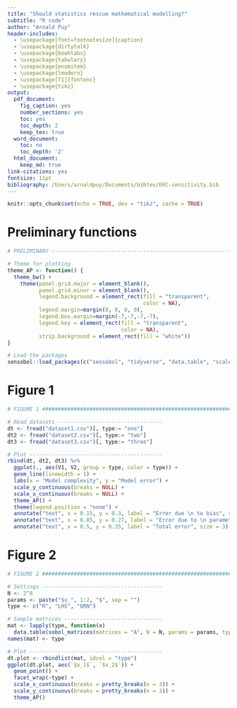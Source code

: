 ```yaml
---
title: "Should statistics rescue mathematical modelling?"
subtitle: "R code"
author: "Arnald Puy"
header-includes:
  - \usepackage[font=footnotesize]{caption}
  - \usepackage{dirtytalk}
  - \usepackage{booktabs}
  - \usepackage{tabulary}
  - \usepackage{enumitem}
  - \usepackage{lmodern}
  - \usepackage[T1]{fontenc}
  - \usepackage{tikz}
output:
  pdf_document:
    fig_caption: yes
    number_sections: yes
    toc: yes
    toc_depth: 2
    keep_tex: true
  word_document:
    toc: no
    toc_depth: '2'
  html_document:
    keep_md: true
link-citations: yes
fontsize: 11pt
bibliography: /Users/arnaldpuy/Documents/bibtex/ERC-sensitivity.bib
---
```


```r
knitr::opts_chunk$set(echo = TRUE, dev = "tikz", cache = TRUE)
```

\newpage

# Preliminary functions

```r

# PRELIMINARY ------------------------------------------------------------------

# Theme for plotting
theme_AP <- function() {
  theme_bw() +
    theme(panel.grid.major = element_blank(),
          panel.grid.minor = element_blank(),
          legend.background = element_rect(fill = "transparent",
                                           color = NA),
          legend.margin=margin(0, 0, 0, 0),
          legend.box.margin=margin(-7,-7,-7,-7), 
          legend.key = element_rect(fill = "transparent",
                                    color = NA), 
          strip.background = element_rect(fill = "white"))
}

# Load the packages
sensobol::load_packages(c("sensobol", "tidyverse", "data.table", "scales"))

```

# Figure 1

```r

# FIGURE 1 #####################################################################

# Read datasets ---------------------------------
dt <- fread("dataset1.csv")[, type:= "one"]
dt2 <- fread("dataset2.csv")[, type:= "two"]
dt3 <- fread("dataset3.csv")[, type:= "three"]

# Plot ------------------------------------------
rbind(dt, dt2, dt3) %>%
  ggplot(., aes(V1, V2, group = type, color = type)) +
  geom_line(linewidth = 1) +
  labs(x = "Model complexity", y = "Model error") +
  scale_y_continuous(breaks = NULL) +
  scale_x_continuous(breaks = NULL) +
  theme_AP() +
  theme(legend.position = "none") +
  annotate("text", x = 0.15, y = 0.3, label = "Error due \n to bias", size = 3) +
  annotate("text", x = 0.85, y = 0.27, label = "Error due to \n parametrization", size = 3) +
  annotate("text", x = 0.5, y = 0.35, label = "Total error", size = 3)
```

# Figure 2

```r

# FIGURE 2 ####################################################################

# Settings --------------------------------------
N <- 2^8
params <- paste("$x_", 1:2, "$", sep = "")
type <- c("R", "LHS", "QRN")

# Sample matrices -------------------------------
mat <- lapply(type, function(x) 
  data.table(sobol_matrices(matrices = "A", N = N, params = params, type = x)))
names(mat) <- type

# Plot ------------------------------------------
dt.plot <- rbindlist(mat, idcol = "type")
ggplot(dt.plot, aes(`$x_1$`, `$x_2$`)) +
  geom_point() +
  facet_wrap(~type) + 
  scale_x_continuous(breaks = pretty_breaks(n = 3)) +
  scale_y_continuous(breaks = pretty_breaks(n = 3)) +
  theme_AP()
```